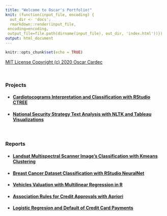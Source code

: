 ```yaml
---
title: "Welcome to Oscar's Portfolio!"
knit: (function(input_file, encoding) {
  out_dir <- 'docs';
  rmarkdown::render(input_file,
 encoding=encoding,
 output_file=file.path(dirname(input_file), out_dir, 'index.html'))})
output: html_document
---
```

```r
knitr::opts_chunk$set(echo = TRUE)
```
<div class="green"> [MIT License
Copyright (c) 2020 Oscar Cardec](LICENSE.txt)
</div>

<br/>

### Projects

- #### [Cardiotocograms Interpretation and Classification with RStudio CTREE](CTREE/CTREE_RMarkdown.html)

- #### [National Security Strategy Text Analysis with NLTK and Tableau Visualizations](text_analysis/README.html)

<br/>

### Reports

- #### [Landsat Multispectral Scanner Image's Classification with Kmeans Clustering](reports/Unsupervised%20Learning%20w%20Kmeans.pdf)

- #### [Breast Cancer Dataset Classification with RStudio NeuralNet](reports/Neural%20Networks%20in%20R.pdf)

- #### [Vehicles Valuation with Multilinear Regression in R](reports/Multiple%20Linear%20Regression.pdf)

- #### [Association Rules for Credit Approvals with Apriori](reports/Association%20w%20Apriori.pdf)

- #### [Logistic Regresion and Default of Credit Card Payments](reports/Logistic%20Regression.pdf) 

